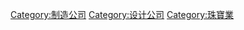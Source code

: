 {{Catnav|頁面分類|人类社会|组织|企業|公司}}
{{Catnav|頁面分類|人类社会|科技|工業設計|消費品}}
{{Catnav|頁面分類|人类社会|生活|生活用品|消費品}}
{{Catnav|頁面分類|人类社会|法律|法人|公司}}
{{Catnav|頁面分類|人文學科|艺术|工藝|珠宝}}
{{Commonscat|Jewellers}}

[[Category:制造公司|Category:制造公司]]
[[Category:设计公司|Category:设计公司]]
[[Category:珠寶業|Category:珠寶業]]